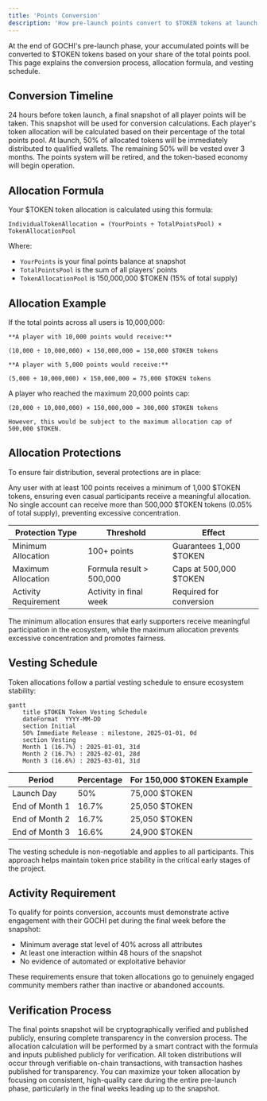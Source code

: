 ```yaml
---
title: 'Points Conversion'
description: 'How pre-launch points convert to $TOKEN tokens at launch'
---
```


At the end of GOCHI's pre-launch phase, your accumulated points will be converted to $TOKEN tokens based on your share of the total points pool. This page explains the conversion process, allocation formula, and vesting schedule.

## Conversion Timeline

<Steps>
  <Step title="Final Points Snapshot">
    24 hours before token launch, a final snapshot of all player points will be taken. This snapshot will be used for conversion calculations.
  </Step>
  <Step title="Allocation Calculation">
    Each player's token allocation will be calculated based on their percentage of the total points pool.
  </Step>
  <Step title="Token Distribution">
    At launch, 50% of allocated tokens will be immediately distributed to qualified wallets. The remaining 50% will be vested over 3 months.
  </Step>
  <Step title="System Transition">
    The points system will be retired, and the token-based economy will begin operation.
  </Step>
</Steps>

## Allocation Formula

Your $TOKEN token allocation is calculated using this formula:

```
IndividualTokenAllocation = (YourPoints ÷ TotalPointsPool) × TokenAllocationPool
```

Where:
- `YourPoints` is your final points balance at snapshot
- `TotalPointsPool` is the sum of all players' points
- `TokenAllocationPool` is 150,000,000 $TOKEN (15% of total supply)

## Allocation Example

<AccordionGroup>
  <Accordion title="Basic Example">
    If the total points across all users is 10,000,000:
    
    **A player with 10,000 points would receive:**
    
    (10,000 ÷ 10,000,000) × 150,000,000 = 150,000 $TOKEN tokens
    
    **A player with 5,000 points would receive:**
    
    (5,000 ÷ 10,000,000) × 150,000,000 = 75,000 $TOKEN tokens
  </Accordion>
  
  <Accordion title="Maximum Cap Example">
    A player who reached the maximum 20,000 points cap:
    
    (20,000 ÷ 10,000,000) × 150,000,000 = 300,000 $TOKEN tokens
    
    However, this would be subject to the maximum allocation cap of 500,000 $TOKEN.
  </Accordion>
</AccordionGroup>

## Allocation Protections

To ensure fair distribution, several protections are in place:

<CardGroup cols={2}>
  <Card title="Minimum Allocation" icon="shield-check">
    Any user with at least 100 points receives a minimum of 1,000 $TOKEN tokens, ensuring even casual participants receive a meaningful allocation.
  </Card>
  <Card title="Maximum Allocation" icon="shield-halved">
    No single account can receive more than 500,000 $TOKEN tokens (0.05% of total supply), preventing excessive concentration.
  </Card>
</CardGroup>

| Protection Type | Threshold | Effect |
|-----------------|-----------|--------|
| Minimum Allocation | 100+ points | Guarantees 1,000 $TOKEN |
| Maximum Allocation | Formula result > 500,000 | Caps at 500,000 $TOKEN |
| Activity Requirement | Activity in final week | Required for conversion |

<Note>
The minimum allocation ensures that early supporters receive meaningful participation in the ecosystem, while the maximum allocation prevents excessive concentration and promotes fairness.
</Note>

## Vesting Schedule

Token allocations follow a partial vesting schedule to ensure ecosystem stability:

```mermaid
gantt
    title $TOKEN Token Vesting Schedule
    dateFormat  YYYY-MM-DD
    section Initial
    50% Immediate Release : milestone, 2025-01-01, 0d
    section Vesting
    Month 1 (16.7%) : 2025-01-01, 31d
    Month 2 (16.7%) : 2025-02-01, 28d
    Month 3 (16.6%) : 2025-03-01, 31d
```

<Table>
  <Thead>
    <Tr>
      <Th>Period</Th>
      <Th>Percentage</Th>
      <Th>For 150,000 $TOKEN Example</Th>
    </Tr>
  </Thead>
  <Tbody>
    <Tr>
      <Td>Launch Day</Td>
      <Td>50%</Td>
      <Td>75,000 $TOKEN</Td>
    </Tr>
    <Tr>
      <Td>End of Month 1</Td>
      <Td>16.7%</Td>
      <Td>25,050 $TOKEN</Td>
    </Tr>
    <Tr>
      <Td>End of Month 2</Td>
      <Td>16.7%</Td>
      <Td>25,050 $TOKEN</Td>
    </Tr>
    <Tr>
      <Td>End of Month 3</Td>
      <Td>16.6%</Td>
      <Td>24,900 $TOKEN</Td>
    </Tr>
  </Tbody>
</Table>

<Warning>
The vesting schedule is non-negotiable and applies to all participants. This approach helps maintain token price stability in the critical early stages of the project.
</Warning>

## Activity Requirement

To qualify for points conversion, accounts must demonstrate active engagement with their GOCHI pet during the final week before the snapshot:

- Minimum average stat level of 40% across all attributes
- At least one interaction within 48 hours of the snapshot
- No evidence of automated or exploitative behavior

<Note>
These requirements ensure that token allocations go to genuinely engaged community members rather than inactive or abandoned accounts.
</Note>

## Verification Process

<AccordionGroup>
  <Accordion title="Snapshot Verification">
    The final points snapshot will be cryptographically verified and published publicly, ensuring complete transparency in the conversion process.
  </Accordion>
  
  <Accordion title="Allocation Calculation">
    The allocation calculation will be performed by a smart contract with the formula and inputs published publicly for verification.
  </Accordion>
  
  <Accordion title="Token Distribution">
    All token distributions will occur through verifiable on-chain transactions, with transaction hashes published for transparency.
  </Accordion>
</AccordionGroup>

<Tip>
You can maximize your token allocation by focusing on consistent, high-quality care during the entire pre-launch phase, particularly in the final weeks leading up to the snapshot.
</Tip>